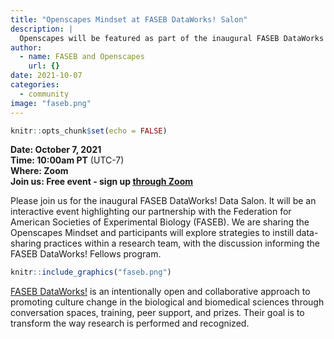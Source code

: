 ```yaml
---
title: "Openscapes Mindset at FASEB DataWorks! Salon"
description: |
  Openscapes will be featured as part of the inaugural FASEB DataWorks! Salon. 
author:
  - name: FASEB and Openscapes
    url: {}
date: 2021-10-07
categories: 
  - community
image: "faseb.png"
---
```



```r
knitr::opts_chunk$set(echo = FALSE)
```

<!---****[View event summary & video](https://www.openscapes.org/blog/2021/05/27/tara-robertson/)**  **  --->
**Date: October 7, 2021**\
**Time: 10:00am PT** (UTC-7)\
**Where: Zoom**\
**Join us: Free event - sign up [through Zoom](https://zoom.us/meeting/register/tJMscO6trjsrEtXnAumLngDhotvEG-NvNyaS)**

Please join us for the inaugural FASEB DataWorks! Data Salon. It will be an interactive event highlighting our partnership with the Federation for American Societies of Experimental Biology (FASEB).
We are sharing the Openscapes Mindset and participants will explore strategies to instill data-sharing practices within a research team, with the discussion informing the FASEB DataWorks! Fellows program.


```r
knitr::include_graphics("faseb.png")  
```

[FASEB DataWorks!](https://www.faseb.org/Science-Policy-and-Advocacy/Science-Policy-Research-Issues/Data-Science-and-Informatics/Data-Sharing-and-Reuse) is an intentionally open and collaborative approach to promoting culture change in the biological and biomedical sciences through conversation spaces, training, peer support, and prizes. Their goal is to transform the way research is performed and recognized. 